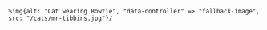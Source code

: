 ```haml
%img{alt: "Cat wearing Bowtie", "data-controller" => "fallback-image", src: "/cats/mr-tibbins.jpg"}/
```